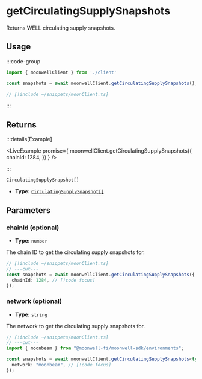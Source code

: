 
# getCirculatingSupplySnapshots

Returns WELL circulating supply snapshots.

## Usage

:::code-group

```ts twoslash [example.ts]
import { moonwellClient } from './client'

const snapshots = await moonwellClient.getCirculatingSupplySnapshots(); // [!code focus]
```

```ts twoslash [client.ts] filename="client.ts"
// [!include ~/snippets/moonClient.ts]
```

:::

## Returns

:::details[Example]

<LiveExample promise={
  moonwellClient.getCirculatingSupplySnapshots({
    chainId: 1284,
  })
} />

:::

```
CirculatingSupplySnapshot[]
```

- **Type:** [`CirculatingSupplySnapshot[]`](/docs/glossary/types#circulatingsupplysnapshot)


## Parameters

### chainId (optional)

- **Type:** `number`

The chain ID to get the circulating supply snapshots for.

```ts twoslash
// [!include ~/snippets/moonClient.ts]
// ---cut---
const snapshots = await moonwellClient.getCirculatingSupplySnapshots({
  chainId: 1284, // [!code focus]
});
```

<OptionalNetworkParameterInfo />

### network (optional)

- **Type:** `string`

The network to get the circulating supply snapshots for.

```ts twoslash
// [!include ~/snippets/moonClient.ts]
// ---cut---
import { moonbeam } from "@moonwell-fi/moonwell-sdk/environments";

const snapshots = await moonwellClient.getCirculatingSupplySnapshots<typeof moonbeam>({
  network: "moonbeam", // [!code focus]
});
```
